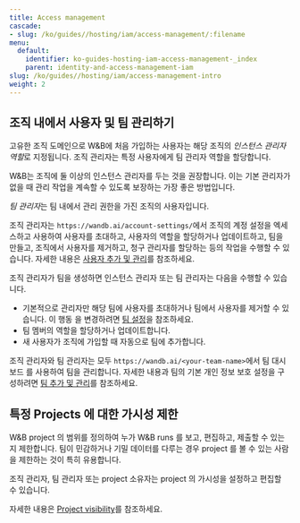 ```yaml
---
title: Access management
cascade:
- slug: /ko/guides//hosting/iam/access-management/:filename
menu:
  default:
    identifier: ko-guides-hosting-iam-access-management-_index
    parent: identity-and-access-management-iam
slug: /ko/guides//hosting/iam/access-management-intro
weight: 2
---
```


## 조직 내에서 사용자 및 팀 관리하기
고유한 조직 도메인으로 W&B에 처음 가입하는 사용자는 해당 조직의 *인스턴스 관리자 역할*로 지정됩니다. 조직 관리자는 특정 사용자에게 팀 관리자 역할을 할당합니다.

<Note>
W&B는 조직에 둘 이상의 인스턴스 관리자를 두는 것을 권장합니다. 이는 기본 관리자가 없을 때 관리 작업을 계속할 수 있도록 보장하는 가장 좋은 방법입니다.
</Note>

*팀 관리자*는 팀 내에서 관리 권한을 가진 조직의 사용자입니다.

조직 관리자는 `https://wandb.ai/account-settings/`에서 조직의 계정 설정을 엑세스하고 사용하여 사용자를 초대하고, 사용자의 역할을 할당하거나 업데이트하고, 팀을 만들고, 조직에서 사용자를 제거하고, 청구 관리자를 할당하는 등의 작업을 수행할 수 있습니다. 자세한 내용은 [사용자 추가 및 관리](/ko/./manage-organization.md#add-and-manage-users)를 참조하세요.

조직 관리자가 팀을 생성하면 인스턴스 관리자 또는 팀 관리자는 다음을 수행할 수 있습니다.

- 기본적으로 관리자만 해당 팀에 사용자를 초대하거나 팀에서 사용자를 제거할 수 있습니다. 이 행동 을 변경하려면 [팀 설정](/ko/guides/models/app/settings-page/team-settings.md#privacy)을 참조하세요.
- 팀 멤버의 역할을 할당하거나 업데이트합니다.
- 새 사용자가 조직에 가입할 때 자동으로 팀에 추가합니다.

조직 관리자와 팀 관리자는 모두 `https://wandb.ai/<your-team-name>`에서 팀 대시보드 를 사용하여 팀을 관리합니다. 자세한 내용과 팀의 기본 개인 정보 보호 설정을 구성하려면 [팀 추가 및 관리](/ko/./manage-organization.md#add-and-manage-teams)를 참조하세요.

## 특정 Projects 에 대한 가시성 제한

W&B project 의 범위를 정의하여 누가 W&B runs 를 보고, 편집하고, 제출할 수 있는지 제한합니다. 팀이 민감하거나 기밀 데이터를 다루는 경우 project 를 볼 수 있는 사람을 제한하는 것이 특히 유용합니다.

조직 관리자, 팀 관리자 또는 project 소유자는 project 의 가시성을 설정하고 편집할 수 있습니다.

자세한 내용은 [Project visibility](/ko/./restricted-projects)를 참조하세요.
